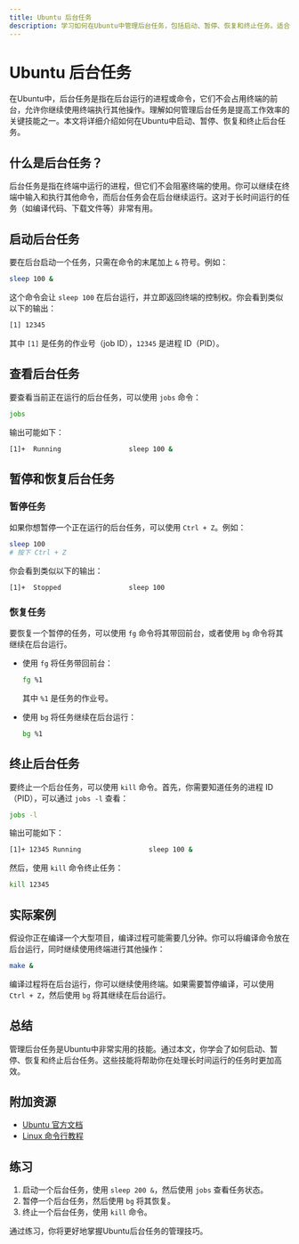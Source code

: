 ```yaml
---
title: Ubuntu 后台任务
description: 学习如何在Ubuntu中管理后台任务，包括启动、暂停、恢复和终止任务。适合初学者的全面指南。
---
```


# Ubuntu 后台任务

在Ubuntu中，后台任务是指在后台运行的进程或命令，它们不会占用终端的前台，允许你继续使用终端执行其他操作。理解如何管理后台任务是提高工作效率的关键技能之一。本文将详细介绍如何在Ubuntu中启动、暂停、恢复和终止后台任务。

## 什么是后台任务？

后台任务是指在终端中运行的进程，但它们不会阻塞终端的使用。你可以继续在终端中输入和执行其他命令，而后台任务会在后台继续运行。这对于长时间运行的任务（如编译代码、下载文件等）非常有用。

## 启动后台任务

要在后台启动一个任务，只需在命令的末尾加上 `&` 符号。例如：

```bash
sleep 100 &
```

这个命令会让 `sleep 100` 在后台运行，并立即返回终端的控制权。你会看到类似以下的输出：

```bash
[1] 12345
```

其中 `[1]` 是任务的作业号（job ID），`12345` 是进程 ID（PID）。

## 查看后台任务

要查看当前正在运行的后台任务，可以使用 `jobs` 命令：

```bash
jobs
```

输出可能如下：

```bash
[1]+  Running                 sleep 100 &
```

## 暂停和恢复后台任务

### 暂停任务

如果你想暂停一个正在运行的后台任务，可以使用 `Ctrl + Z`。例如：

```bash
sleep 100
# 按下 Ctrl + Z
```

你会看到类似以下的输出：

```bash
[1]+  Stopped                 sleep 100
```

### 恢复任务

要恢复一个暂停的任务，可以使用 `fg` 命令将其带回前台，或者使用 `bg` 命令将其继续在后台运行。

- 使用 `fg` 将任务带回前台：

  ```bash
  fg %1
  ```

  其中 `%1` 是任务的作业号。

- 使用 `bg` 将任务继续在后台运行：

  ```bash
  bg %1
  ```

## 终止后台任务

要终止一个后台任务，可以使用 `kill` 命令。首先，你需要知道任务的进程 ID（PID），可以通过 `jobs -l` 查看：

```bash
jobs -l
```

输出可能如下：

```bash
[1]+ 12345 Running                 sleep 100 &
```

然后，使用 `kill` 命令终止任务：

```bash
kill 12345
```

## 实际案例

假设你正在编译一个大型项目，编译过程可能需要几分钟。你可以将编译命令放在后台运行，同时继续使用终端进行其他操作：

```bash
make &
```

编译过程将在后台运行，你可以继续使用终端。如果需要暂停编译，可以使用 `Ctrl + Z`，然后使用 `bg` 将其继续在后台运行。

## 总结

管理后台任务是Ubuntu中非常实用的技能。通过本文，你学会了如何启动、暂停、恢复和终止后台任务。这些技能将帮助你在处理长时间运行的任务时更加高效。

## 附加资源

- [Ubuntu 官方文档](https://ubuntu.com/documentation)
- [Linux 命令行教程](https://linuxcommand.org/)

## 练习

1. 启动一个后台任务，使用 `sleep 200 &`，然后使用 `jobs` 查看任务状态。
2. 暂停一个后台任务，然后使用 `bg` 将其恢复。
3. 终止一个后台任务，使用 `kill` 命令。

通过练习，你将更好地掌握Ubuntu后台任务的管理技巧。